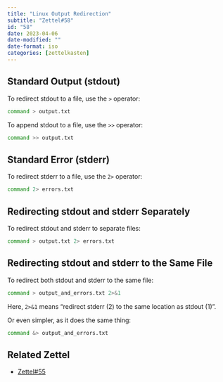 ```yaml
---
title: "Linux Output Redirection"
subtitle: "Zettel#58"
id: "58"
date: 2023-04-06
date-modified: ""
date-format: iso
categories: [zettelkasten]
---
```

## Standard Output (stdout)

To redirect stdout to a file, use the `>` operator:

```bash
command > output.txt
```

To append stdout to a file, use the `>>` operator:

```bash
command >> output.txt
```

## Standard Error (stderr)

To redirect stderr to a file, use the `2>` operator:

```bash
command 2> errors.txt
```

## Redirecting stdout and stderr Separately

To redirect stdout and stderr to separate files:

```bash
command > output.txt 2> errors.txt
```

## Redirecting stdout and stderr to the Same File

To redirect both stdout and stderr to the same file:

```bash
command > output_and_errors.txt 2>&1
```

Here, `2>&1` means "redirect stderr (2) to the same location as stdout (1)".

Or even simpler, as it does the same thing:

```bash
command &> output_and_errors.txt
```

## Related Zettel

* [Zettel#55](/zettel/55)
